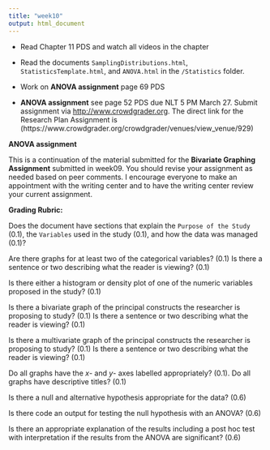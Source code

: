 ```yaml
---
title: "week10"
output: html_document
---
```


* Read Chapter 11 PDS and watch all videos in the chapter
* Read the documents `SamplingDistributions.html`, `StatisticsTemplate.html`, and `ANOVA.html` in the `/Statistics` folder.

 
* Work on **ANOVA assignment** page 69 PDS
* **ANOVA assignment** see page 52 PDS due NLT 5 PM March 27.  Submit assignment
via [http://www.crowdgrader.org](http://www.crowdgrader.org).  The direct link for the Research Plan Assignment is (https://www.crowdgrader.org/crowdgrader/venues/view_venue/929)

**ANOVA assignment** 

This is a continuation of the material submitted for the **Bivariate Graphing Assignment** submitted in week09.  You should revise your assignment as needed based on peer comments.  I encourage everyone to make an appointment with the writing center and to have the writing center review your current assignment.

**Grading Rubric:**

Does the document have sections that explain the `Purpose of the Study` (0.1), the `Variables` used in the study (0.1), and how the data was managed (0.1)? 

Are there graphs for at least two of the categorical variables? (0.1) Is there a sentence or two describing what the reader is viewing? (0.1)  

Is there either a histogram or density plot of one of the numeric variables proposed in the study? (0.1)

Is there a bivariate graph of the principal constructs the researcher is proposing to study? (0.1)  Is there a sentence or two describing what the reader is viewing? (0.1)

Is there a multivariate graph of the principal constructs the researcher is proposing to study? (0.1) Is there a sentence or two describing what the reader is viewing? (0.1)

Do all graphs have the $x$- and $y$- axes labelled appropriately? (0.1). Do all graphs have descriptive titles? (0.1)

Is there a null and alternative hypothesis appropriate for the data? (0.6)

Is there code an output for testing the null hypothesis with an ANOVA? (0.6)

Is there an appropriate explanation of the results including a post hoc test with interpretation if the results from the ANOVA are significant? (0.6)
